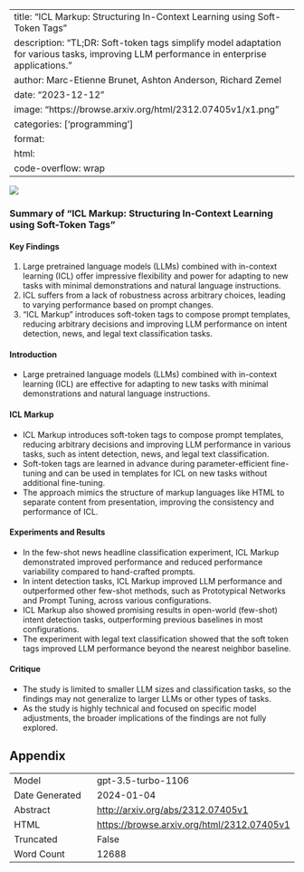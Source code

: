 
---
title: "ICL Markup: Structuring In-Context Learning using Soft-Token Tags"
description: "TL;DR: Soft-token tags simplify model adaptation for various tasks, improving LLM performance in enterprise applications."
author: Marc-Etienne Brunet, Ashton Anderson, Richard Zemel
date: "2023-12-12"
image: "https://browse.arxiv.org/html/2312.07405v1/x1.png"
categories: ['programming']
format:
  html:
    code-overflow: wrap
---

![](https://browse.arxiv.org/html/2312.07405v1/x1.png)

### Summary of "ICL Markup: Structuring In-Context Learning using Soft-Token Tags"

#### Key Findings
1. Large pretrained language models (LLMs) combined with in-context learning (ICL) offer impressive flexibility and power for adapting to new tasks with minimal demonstrations and natural language instructions.
2. ICL suffers from a lack of robustness across arbitrary choices, leading to varying performance based on prompt changes.
3. "ICL Markup" introduces soft-token tags to compose prompt templates, reducing arbitrary decisions and improving LLM performance on intent detection, news, and legal text classification tasks.

#### Introduction
- Large pretrained language models (LLMs) combined with in-context learning (ICL) are effective for adapting to new tasks with minimal demonstrations and natural language instructions.

#### ICL Markup
- ICL Markup introduces soft-token tags to compose prompt templates, reducing arbitrary decisions and improving LLM performance in various tasks, such as intent detection, news, and legal text classification.
- Soft-token tags are learned in advance during parameter-efficient fine-tuning and can be used in templates for ICL on new tasks without additional fine-tuning.
- The approach mimics the structure of markup languages like HTML to separate content from presentation, improving the consistency and performance of ICL.

#### Experiments and Results
- In the few-shot news headline classification experiment, ICL Markup demonstrated improved performance and reduced performance variability compared to hand-crafted prompts.
- In intent detection tasks, ICL Markup improved LLM performance and outperformed other few-shot methods, such as Prototypical Networks and Prompt Tuning, across various configurations.
- ICL Markup also showed promising results in open-world (few-shot) intent detection tasks, outperforming previous baselines in most configurations.
- The experiment with legal text classification showed that the soft token tags improved LLM performance beyond the nearest neighbor baseline.

#### Critique
- The study is limited to smaller LLM sizes and classification tasks, so the findings may not generalize to larger LLMs or other types of tasks.
- As the study is highly technical and focused on specific model adjustments, the broader implications of the findings are not fully explored.

## Appendix

|          |          |
|----------|----------|
| Model     | gpt-3.5-turbo-1106       |
| Date Generated     | 2024-01-04       |
| Abstract | [http://arxiv.org/abs/2312.07405v1](http://arxiv.org/abs/2312.07405v1)        |
| HTML     | [https://browse.arxiv.org/html/2312.07405v1](https://browse.arxiv.org/html/2312.07405v1)       |
| Truncated       | False       |
| Word Count       | 12688       |